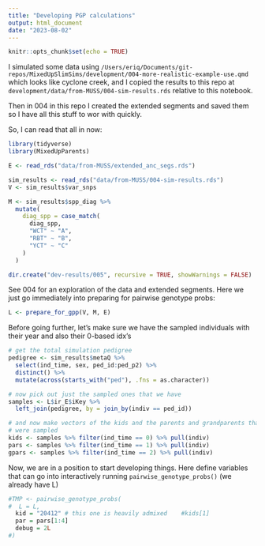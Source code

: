 ```yaml
---
title: "Developing PGP calculations"
output: html_document
date: "2023-08-02"
---
```


```r
knitr::opts_chunk$set(echo = TRUE)
```

I simulated some data using `/Users/eriq/Documents/git-repos/MixedUpSlimSims/development/004-more-realistic-example-use.qmd`
which looks like cyclone creek, and I copied the results to this repo at `development/data/from-MUSS/004-sim-results.rds`
relative to this notebook.

Then in 004 in this repo I created the extended segments and saved them so I
have all this stuff to wor with quickly.

So, I can read that all in now:
```r
library(tidyverse)
library(MixedUpParents)

E <- read_rds("data/from-MUSS/extended_anc_segs.rds")

sim_results <- read_rds("data/from-MUSS/004-sim-results.rds")
V <- sim_results$var_snps

M <- sim_results$spp_diag %>%
  mutate(
    diag_spp = case_match(
      diag_spp,
      "WCT" ~ "A",
      "RBT" ~ "B",
      "YCT" ~ "C"
    )
  )

dir.create("dev-results/005", recursive = TRUE, showWarnings = FALSE)
```


See 004 for an exploration of the data and extended segments.  Here we just go immediately
into preparing for pairwise genotype probs:
```r
L <- prepare_for_gpp(V, M, E)
```


Before going further, let's make sure we have the sampled individuals with their year and
also their 0-based idx's
```r
# get the total simulation pedigree
pedigree <- sim_results$metaQ %>%
  select(ind_time, sex, ped_id:ped_p2) %>%
  distinct() %>%
  mutate(across(starts_with("ped"), .fns = as.character))

# now pick out just the sampled ones that we have
samples <- L$ir_E$iKey %>%
  left_join(pedigree, by = join_by(indiv == ped_id))

# and now make vectors of the kids and the parents and grandparents that
# were sampled
kids <- samples %>% filter(ind_time == 0) %>% pull(indiv)
pars <- samples %>% filter(ind_time == 1) %>% pull(indiv)
gpars <- samples %>% filter(ind_time == 2) %>% pull(indiv)
```


Now, we are in a position to start developing things.  Here define variables
that can go into interactively running `pairwise_genotype_probs()` (we already
have L)
```r
#TMP <- pairwise_genotype_probs(
#  L = L,
  kid = "20412" # this one is heavily admixed    #kids[1]
  par = pars[1:4]
  debug = 2L
#)
```
